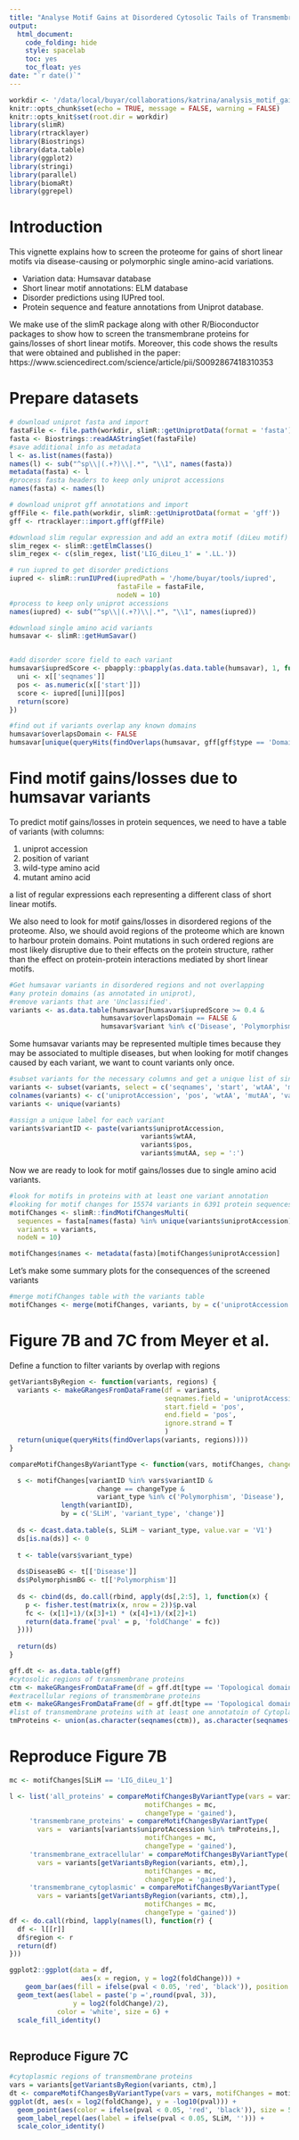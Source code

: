 ```yaml
---
title: "Analyse Motif Gains at Disordered Cytosolic Tails of Transmembrane Proteins using Humsavar variants"
output:
  html_document:
    code_folding: hide
    style: spacelab
    toc: yes
    toc_float: yes
date: "`r date()`"
---
```


```r
workdir <- '/data/local/buyar/collaborations/katrina/analysis_motif_gains_TM_proteins'
knitr::opts_chunk$set(echo = TRUE, message = FALSE, warning = FALSE)
knitr::opts_knit$set(root.dir = workdir)
library(slimR)
library(rtracklayer)
library(Biostrings)
library(data.table)
library(ggplot2)
library(stringi)
library(parallel)
library(biomaRt)
library(ggrepel)
```


# Introduction

This vignette explains how to screen the proteome for gains of short linear motifs via disease-causing or polymorphic single amino-acid variations. 

- Variation data: Humsavar database
- Short linear motif annotations: ELM database
- Disorder predictions using IUPred tool. 
- Protein sequence and feature annotations from Uniprot database. 

We make use of the slimR package along with other R/Bioconductor packages to show how to screen the 
transmembrane proteins for gains/losses of short linear motifs. Moreover, this code shows the results that were obtained and published in the paper: https://www.sciencedirect.com/science/article/pii/S0092867418310353

# Prepare datasets
```r
# download uniprot fasta and import  
fastaFile <- file.path(workdir, slimR::getUniprotData(format = 'fasta'))
fasta <- Biostrings::readAAStringSet(fastaFile)
#save additional info as metadata
l <- as.list(names(fasta))
names(l) <- sub("^sp\\|(.+?)\\|.*", "\\1", names(fasta))
metadata(fasta) <- l
#process fasta headers to keep only uniprot accessions
names(fasta) <- names(l)

# download uniprot gff annotations and import
gffFile <- file.path(workdir, slimR::getUniprotData(format = 'gff'))
gff <- rtracklayer::import.gff(gffFile)

#download slim regular expression and add an extra motif (diLeu motif)
slim_regex <- slimR::getElmClasses()
slim_regex <- c(slim_regex, list('LIG_diLeu_1' = '.LL.'))

# run iupred to get disorder predictions 
iupred <- slimR::runIUPred(iupredPath = '/home/buyar/tools/iupred', 
                           fastaFile = fastaFile, 
                           nodeN = 10)
#process to keep only uniprot accessions
names(iupred) <- sub("^sp\\|(.+?)\\|.*", "\\1", names(iupred))

#download single amino acid variants 
humsavar <- slimR::getHumSavar()


#add disorder score field to each variant
humsavar$iupredScore <- pbapply::pbapply(as.data.table(humsavar), 1, function(x) {
  uni <- x[['seqnames']]
  pos <- as.numeric(x[['start']])
  score <- iupred[[uni]][pos]
  return(score)
})

#find out if variants overlap any known domains 
humsavar$overlapsDomain <- FALSE
humsavar[unique(queryHits(findOverlaps(humsavar, gff[gff$type == 'Domain',]))),]$overlapsDomain <- TRUE

```

# Find motif gains/losses due to humsavar variants

To predict motif gains/losses in protein sequences, we need to have a 
table of variants (with columns: 

1. uniprot accession 
2. position of variant
3. wild-type amino acid
4. mutant amino acid 

a list of regular expressions each representing a different class
of short linear motifs. 

We also need to look for motif gains/losses in disordered regions of the proteome. Also, we should avoid 
regions of the proteome which are known to harbour protein domains. Point mutations in such ordered regions are most likely disruptive due to their effects on the protein structure, rather than the effect on protein-protein interactions mediated by short linear motifs. 

```r
#Get humsavar variants in disordered regions and not overlapping
#any protein domains (as annotated in uniprot),
#remove variants that are 'Unclassified'. 
variants <- as.data.table(humsavar[humsavar$iupredScore >= 0.4 & 
                       humsavar$overlapsDomain == FALSE & 
                       humsavar$variant %in% c('Disease', 'Polymorphism'),])
```

Some humsavar variants may be represented multiple times 
because they may be associated to multiple diseases, 
but when looking for motif changes caused by each variant, 
we want to count variants only once. 

```r
#subset variants for the necessary columns and get a unique list of single amino acid variants 
variants <- subset(variants, select = c('seqnames', 'start', 'wtAA', 'mutAA', 'variant'))
colnames(variants) <- c('uniprotAccession', 'pos', 'wtAA', 'mutAA', 'variant_type')
variants <- unique(variants)

#assign a unique label for each variant
variants$variantID <- paste(variants$uniprotAccession, 
                                 variants$wtAA,
                                 variants$pos,
                                 variants$mutAA, sep = ':')

```

Now we are ready to look for motif gains/losses due to single amino acid variants. 
```r
#look for motifs in proteins with at least one variant annotation
#looking for motif changes for 15574 variants in 6391 protein sequences takes about 10 minutes 
motifChanges <- slimR::findMotifChangesMulti(
  sequences = fasta[names(fasta) %in% unique(variants$uniprotAccession)], 
  variants = variants, 
  nodeN = 10)

motifChanges$names <- metadata(fasta)[motifChanges$uniprotAccession]
```

Let's make some summary plots for the consequences of the screened variants 
```r
#merge motifChanges table with the variants table
motifChanges <- merge(motifChanges, variants, by = c('uniprotAccession', 'pos', 'wtAA', 'mutAA'))
```

# Figure 7B and 7C from Meyer et al. 

Define a function to filter variants by overlap with regions 
```r

getVariantsByRegion <- function(variants, regions) {
  variants <- makeGRangesFromDataFrame(df = variants, 
                                       seqnames.field = 'uniprotAccession', 
                                       start.field = 'pos',
                                       end.field = 'pos',
                                       ignore.strand = T 
                                       )
  return(unique(queryHits(findOverlaps(variants, regions))))
}

compareMotifChangesByVariantType <- function(vars, motifChanges, changeType = 'gained') {

  s <- motifChanges[variantID %in% vars$variantID & 
                      change == changeType & 
                      variant_type %in% c('Polymorphism', 'Disease'),
             length(variantID), 
             by = c('SLiM', 'variant_type', 'change')]
  
  ds <- dcast.data.table(s, SLiM ~ variant_type, value.var = 'V1')
  ds[is.na(ds)] <- 0
  
  t <- table(vars$variant_type)
  
  ds$DiseaseBG <- t[['Disease']]
  ds$PolymorphismBG <- t[['Polymorphism']]
  
  ds <- cbind(ds, do.call(rbind, apply(ds[,2:5], 1, function(x) {
    p <- fisher.test(matrix(x, nrow = 2))$p.val
    fc <- (x[1]+1)/(x[3]+1) * (x[4]+1)/(x[2]+1)
    return(data.frame('pval' = p, 'foldChange' = fc))
  })))
  
  return(ds)
}

```


```r
gff.dt <- as.data.table(gff)
#cytosolic regions of transmembrane proteins
ctm <- makeGRangesFromDataFrame(df = gff.dt[type == 'Topological domain' & Note == 'Cytoplasmic',])
#extracellular regions of transmembrane proteins
etm <- makeGRangesFromDataFrame(df = gff.dt[type == 'Topological domain' & Note == 'Extracellular',])
#list of transmembrane proteins with at least one annotatoin of Cytoplasmic or Extracellular regions
tmProteins <- union(as.character(seqnames(ctm)), as.character(seqnames(etm)))
```


# Reproduce Figure 7B
```r
mc <- motifChanges[SLiM == 'LIG_diLeu_1']

l <- list('all_proteins' = compareMotifChangesByVariantType(vars = variants, 
                                  motifChanges = mc, 
                                  changeType = 'gained'),
     'transmembrane_proteins' = compareMotifChangesByVariantType(
       vars =  variants[variants$uniprotAccession %in% tmProteins,], 
                                  motifChanges = mc, 
                                  changeType = 'gained'),
     'transmembrane_extracellular' = compareMotifChangesByVariantType(
       vars = variants[getVariantsByRegion(variants, etm),], 
                                  motifChanges = mc, 
                                  changeType = 'gained'),
     'transmembrane_cytoplasmic' = compareMotifChangesByVariantType(
       vars = variants[getVariantsByRegion(variants, ctm),], 
                                  motifChanges = mc, 
                                  changeType = 'gained'))
df <- do.call(rbind, lapply(names(l), function(r) {
  df <- l[[r]]
  df$region <- r
  return(df)
}))

ggplot2::ggplot(data = df,
                  aes(x = region, y = log2(foldChange))) +
    geom_bar(aes(fill = ifelse(pval < 0.05, 'red', 'black')), position = 'dodge', stat = 'identity') +
  geom_text(aes(label = paste('p =',round(pval, 3)), 
                y = log2(foldChange)/2), 
            color = 'white', size = 6) + 
  scale_fill_identity()
    
```

## Reproduce Figure 7C

```r
#cytoplasmic regions of transmembrane proteins
vars = variants[getVariantsByRegion(variants, ctm),]
dt <- compareMotifChangesByVariantType(vars = vars, motifChanges = motifChanges, changeType = 'gained')
ggplot(dt, aes(x = log2(foldChange), y = -log10(pval))) + 
  geom_point(aes(color = ifelse(pval < 0.05, 'red', 'black')), size = 5, alpha = 0.4) + 
  geom_label_repel(aes(label = ifelse(pval < 0.05, SLiM, ''))) + 
  scale_color_identity()
```

